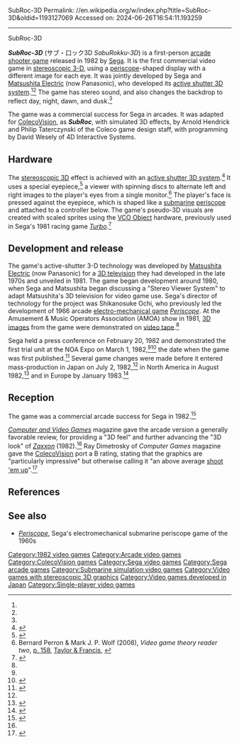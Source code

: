SubRoc-3D
Permalink: //en.wikipedia.org/w/index.php?title=SubRoc-3D&oldid=1193127069
Accessed on: 2024-06-26T16:54:11.193259



------
SubRoc-3D
{{Short description|1982 video game}}
{{Infobox video game
|title= SubRoc-3D
|image= Subroc 3d poster.jpg
|caption= 
|developer= {{ubl | [[Sega]] | [[Matsushita Electric]]<ref name="GM185"/>}}
|publisher= Sega
|director= Shikanosuke Ochi<ref name="GM185"/>
|platforms= [[Arcade video game|Arcade]], [[ColecoVision]]
|released= {{vgrelease|JP|March 1, 1982<ref name="Copyright"/>|NA|August 1982<ref name="cashbox"/>|EU|January 1983<ref name="CVG Review"/>}}
|genre= [[Shooter game|Shooter]]
|modes= [[Single-player video game|Single-player]]
}}

'''''SubRoc-3D''''' (サブ・口ック3D ''SabuRokku-3D'') is a first-person [[Arcade video game|arcade]] [[shooter game]] released in 1982 by [[Sega]]. It is the first commercial video game in [[Stereoscopic video game|stereoscopic 3-D]], using a [[periscope]]-shaped display with a different image for each eye. It was jointly developed by Sega and [[Matsushita Electric]] (now Panasonic), who developed its [[active shutter 3D system]].<ref name="GM185"/><ref name="GM193"/> The game has stereo sound, and also changes the backdrop to reflect day, night, dawn, and dusk.<ref name="CVG Review"/>

The game was a commercial success for Sega in arcades. It was adapted for [[ColecoVision]], as '''''SubRoc''''', with simulated 3D effects, by Arnold Hendrick and Philip Taterczynski of the Coleco game design staff, with programming by David Wesely of 4D Interactive Systems.{{citation needed|date=October 2015}}

==Hardware==
The [[stereoscopic 3D]] effect is achieved with an [[active shutter 3D system]].<ref name="GM185">{{cite magazine|title=Overseas Readers Column: World's First 3D Video Game Unveiled - Developed Jointly By Sega and World-famous Matsushita|magazine=[[:ja:ゲームマシン|Game Machine]]|issue=185|publisher=[[:ja:アミューズメント通信社|Amusement Press, Inc.]]|date=April 1, 1982|page=30|lang=ja|url=https://onitama.tv/gamemachine/pdf/19820401p.pdf}}</ref> It uses a special eyepiece,<ref name=KLOV>{{KLOV game|9856|SubRoc-3D}}</ref> a viewer with spinning discs to alternate left and right images to the player's eyes from a single monitor.<ref name=Perron>Bernard Perron & Mark J. P. Wolf (2008), ''Video game theory reader two'', [https://books.google.com/books?id=oe0zNalKkTgC&pg=PA158 p. 158], [[Taylor & Francis]], {{ISBN|0-415-96282-X}}</ref> The player's face is pressed against the eyepiece, which is shaped like a [[submarine]] [[periscope]] and attached to a controller below. The game's pseudo-3D visuals are created with scaled sprites using the [[List of Sega arcade system boards#Arcade system boards|VCO Object]] hardware, previously used in Sega's 1981 racing game ''[[Turbo (video game)|Turbo]]''.<ref>{{cite web|title=VCO Object|url=http://segaretro.org/VCO_Object#SubRoc-3D_Specifications|website=Sega Retro|date=17 August 2019 }}</ref>

==Development and release==
The game's active-shutter 3-D technology was developed by [[Matsushita Electric]] (now Panasonic) for a [[3D television]] they had developed in the late 1970s and unveiled in 1981. The game began development around 1980, when Sega and Matsushita began discussing a "Stereo Viewer System" to adapt Matsushita's 3D television for video game use. Sega's director of technology for the project was Shikanosuke Ochi, who previously led the development of 1966 arcade [[electro-mechanical game]] ''[[Periscope (arcade game)|Periscope]]''. At the Amusement & Music Operators Association (AMOA) show in 1981, [[3D image]]s from the game were demonstrated on [[video tape]].<ref name="GM185"/>

Sega held a press conference on February 20, 1982 and demonstrated the first trial unit at the NOA Expo on March 1, 1982,<ref name="GM185"/><ref name="GM193">{{cite magazine|title=Overseas Readers Column: "Subroc-3D" Now Released - Sega/Esco Private Show Held|magazine=[[:ja:ゲームマシン|Game Machine]]|issue=193|publisher=[[:ja:アミューズメント通信社|Amusement Press, Inc.]]|date=August 1, 1982|page=26|lang=ja|url=https://onitama.tv/gamemachine/pdf/19820401p.pdf}}</ref> the date when the game was first published.<ref name="Copyright">{{cite web |title=SubRoc-3D |url=https://cocatalog.loc.gov |website=[[United States Copyright Office]] |access-date=13 May 2021}}</ref> Several game changes were made before it entered mass-production in Japan on July 2, 1982,<ref name="GM193"/> in North America in August 1982,<ref name="cashbox">{{cite magazine |title=Manufacturers Equipment |magazine=[[Cash Box]] |date=5 February 1983 |page=35 |url=https://archive.org/details/cashbox44unse_33/page/n34 |publisher=Cash Box Pub. Co.}}</ref> and in Europe by January 1983.<ref name="CVG Review">{{cite magazine |title=The Sea-Scape With a 3D Feel: Subroc-3D |magazine=[[Computer and Video Games]] |date=January 16, 1983 |issue=16 (February 1983) |publisher=[[EMAP]] |location=United Kingdom |pages=30–1 |url=https://www.solvalou.com/arcade/reviews/173/479}}</ref>

==Reception==
The game was a commercial arcade success for Sega in 1982.<ref>{{cite magazine |last1=Compasio |first1=Camille |title=Around The Route |magazine=[[Cash Box]] |date=November 20, 1982 |page=37 |url=https://worldradiohistory.com/Archive-All-Music/Cash-Box/80s/1982/CB-1982-11-20.pdf#page=37}}</ref>

''[[Computer and Video Games]]'' magazine gave the arcade version a generally favorable review, for providing a "3D feel" and further advancing the "3D look" of ''[[Zaxxon]]'' (1982).<ref name="CVG Review"/> Ray Dimetrosky of ''Computer Games'' magazine gave the [[ColecoVision]] port a B rating, stating that the graphics are "particularly impressive" but otherwise calling it "an above average [[shoot 'em up]]".<ref>{{cite magazine |last1=Dimetrosky |first1=Ray |title=Reviews: Video Game Buyer's Guide |magazine=Computer Games |date=April 1984 |volume=3 |issue=1 |pages=60–2 |url=https://archive.org/details/Computer_Games_Vol_3_No_1_1984-04_Carnegie_Publications_US/page/n59/mode/2up}}</ref>

==References==
{{reflist}}

==See also==
* ''[[Periscope (arcade game)|Periscope]]'', Sega's electromechanical submarine periscope game of the 1960s

[[Category:1982 video games]]
[[Category:Arcade video games]]
[[Category:ColecoVision games]]
[[Category:Sega video games]]
[[Category:Sega arcade games]]
[[Category:Submarine simulation video games]]
[[Category:Video games with stereoscopic 3D graphics]]
[[Category:Video games developed in Japan]]
[[Category:Single-player video games]]